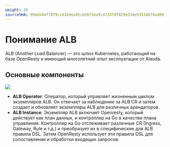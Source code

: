 ```yaml
---
weight: 20
sourceSHA: 99deb44f70f9cc61b9ea45cb58f3ea9c4724f0f829e334e93514674ad007aeaf
---
```


# Понимание ALB

ALB (Another Load Balancer) — это шлюз Kubernetes, работающий на базе OpenResty и имеющий многолетний опыт эксплуатации от Alauda.

## Основные компоненты

![](../assets/alb_architecture.png)

- **ALB Operator**: Оператор, который управляет жизненным циклом экземпляров ALB. Он отвечает за наблюдение за ALB CR и затем создает и обновляет экземпляры ALB для различных арендаторов.
- **ALB Instance**: Экземпляр ALB включает Openresty, который действует как план данных, и контроллер на Go в качестве плана управления. 
  Контроллер на Go отслеживает различные CR (Ingress, Gateway, Rule и т.д.) и преобразует их в специфические для ALB правила DSL. Затем OpenResty использует эти правила DSL для сопоставления и обработки входящих запросов.
